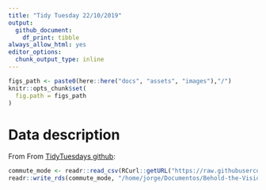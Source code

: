 ```yaml
---
title: "Tidy Tuesday 22/10/2019"
output:
  github_document: 
    df_print: tibble
always_allow_html: yes
editor_options: 
  chunk_output_type: inline
---
```


```r
figs_path <- paste0(here::here("docs", "assets", "images"),"/")
knitr::opts_chunk$set(
  fig.path = figs_path
)
```

# Data description

From From [TidyTuesdays github](https://github.com/rfordatascience/tidytuesday/tree/master/data/2019/2019-10-22):

```r
commute_mode <- readr::read_csv(RCurl::getURL("https://raw.githubusercontent.com/rfordatascience/tidytuesday/master/data/2019/2019-11-05/commute.csv"))
readr::write_rds(commute_mode, "/home/jorge/Documentos/Behold-the-Vision/Tidy_Tuesday/commute_mode.rds")
```
